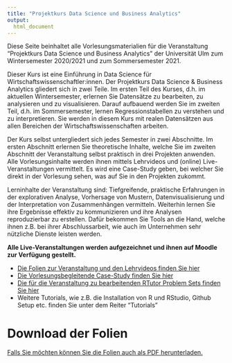 ```yaml
---
title: "Projektkurs Data Science und Business Analytics"
output:
  html_document
---
```


Diese Seite beinhaltet alle Vorlesungsmaterialien für die Veranstaltung "Projektkurs Data Science und Business Analytics" der Universität Ulm zum Wintersemester 2020/2021 und zum Sommersemester 2021.

Dieser Kurs ist eine Einführung in Data Science für Wirtschaftswissenschaftler:innen. Der Projektkurs Data Science & Business Analytics gliedert sich in zwei Teile. Im ersten Teil des Kurses, d.h. im aktuellen Wintersemester, erlernen Sie Datensätze zu bearbeiten, zu analysieren und zu visualisieren. Darauf aufbauend werden Sie im zweiten Teil, d.h. im Sommersemester, lernen Regressionstabellen zu verstehen und zu interpretieren. Sie werden in diesem Kurs mit realen Datensätzen aus allen Bereichen der Wirtschaftswissenschaften arbeiten.

Der Kurs selbst untergliedert sich jedes Semester in zwei Abschnitte. Im ersten Abschnitt erlernen Sie theoretische Inhalte, welche Sie im zweiten Abschnitt der Veranstaltung selbst praktisch in drei Projekten anwenden. Alle Vorlesungsinhalte werden ihnen mittels Lehrvideos und (online) Live-Veranstaltungen vermittelt. Es wird eine Case-Study geben, bei welcher Sie direkt in der Vorlesung sehen, was auf Sie in den Projekten zukommt.

Lerninhalte der Veranstaltung sind: Tiefgreifende, praktische Erfahrungen in der explorativen Analyse, Vorhersage von Mustern, Datenvisualisierung und der Interpretation von Zusammenhängen vermitteln. Weiterhin lernen Sie ihre Ergebnisse effektiv zu kommunizieren und ihre Analysen reproduzierbar zu erstellen. Dafür bekommen Sie Tools an die Hand, welche ihnen z.B. bei ihrer Abschlussarbeit, wie auch im Unternehmen sehr nützliche Dienste leisten werden.

**Alle Live-Veranstaltungen werden aufgezeichnet und ihnen auf Moodle zur Verfügung gestellt.**

- [Die Folien zur Veranstaltung und den Lehrvideos finden Sie hier](slides.html)
- [Die Vorlesungsbegleitende Case-Study finden Sie hier](case-study-index.html)
- [Die für die Veranstaltung zu bearbeitenden RTutor Problem Sets finden Sie hier](https://github.com/projektkurs-datascience/20-21/tree/main/problem-sets)
- Weitere Tutorials, wie z.B. die Installation von R und RStudio, Github Setup etc. finden Sie unter dem Reiter "Tutorials"

# Download der Folien

[Falls Sie möchten können Sie die Folien auch als PDF herunterladen.](pdf_downloads.html)
